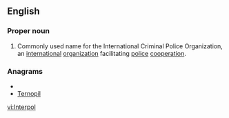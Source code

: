 {{wikipedia}}
==English==

===Proper noun===
{{en-proper noun}}

# Commonly used name for the  International Criminal Police Organization,  an [[international]] [[organization]] facilitating [[police]] [[cooperation]].

===Anagrams===
* {{alphagram|eilnoprt}}
* [[Ternopil#English|Ternopil]]


[[vi:Interpol]]